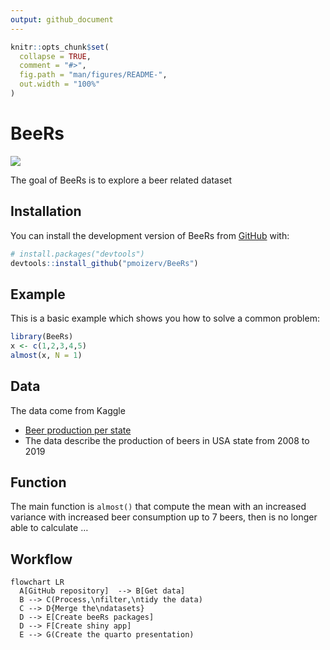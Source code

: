 ```yaml
---
output: github_document
---
```


<!-- README.md is generated from README.Rmd. Please edit that file -->

```r
knitr::opts_chunk$set(
  collapse = TRUE,
  comment = "#>",
  fig.path = "man/figures/README-",
  out.width = "100%"
)
```

# BeeRs

<!-- badges: start -->

![](render/presentation_files/BeeRsLogo.png)

<!-- badges: end -->

The goal of BeeRs is to explore a beer related dataset

## Installation

You can install the development version of BeeRs from [GitHub](https://github.com/) with:

``` r
# install.packages("devtools")
devtools::install_github("pmoizerv/BeeRs")
```

## Example

This is a basic example which shows you how to solve a common problem:

```r
library(BeeRs)
x <- c(1,2,3,4,5)
almost(x, N = 1)
```

## Data

The data come from Kaggle

-   [Beer production per state](https://www.kaggle.com/datasets/jessemostipak/beer-production)
-   The data describe the production of beers in USA state from 2008 to 2019

## Function

The main function is `almost()` that compute the mean with an increased variance with increased beer consumption up to 7 beers, then is no longer able to calculate ...

## Workflow

```mermaid
flowchart LR
  A[GitHub repository]  --> B[Get data]
  B --> C(Process,\nfilter,\ntidy the data)
  C --> D{Merge the\ndatasets}
  D --> E[Create beeRs packages]
  D --> F[Create shiny app]
  E --> G(Create the quarto presentation)
```
